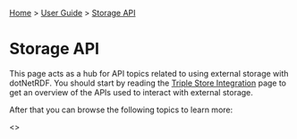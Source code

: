 [[Home]] > [[User Guide]] > [[UserGuide/Storage API|Storage API]]

= Storage API =

This page acts as a hub for API topics related to using external storage with dotNetRDF.  You should start by reading the [[UserGuide/Triple Store Integration|Triple Store Integration]] page to get an overview of the APIs used to interact with external storage.

After that you can browse the following topics to learn more:

<<toc UserGuide/Storage/>>